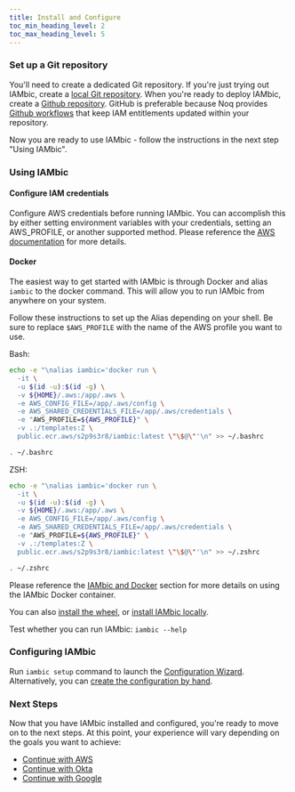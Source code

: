 ```yaml
---
title: Install and Configure
toc_min_heading_level: 2
toc_max_heading_level: 5
---
```


### Set up a Git repository

You'll need to create a dedicated Git repository. If you're just trying out IAMbic, create a [local Git repository](/technical_reference/installation/local_git_repo).
When you're ready to deploy IAMbic, create a [Github repository](https://docs.github.com/en/get-started/quickstart/create-a-repo).
GitHub is preferable because Noq provides [Github workflows](/getting_started/github) that keep IAM entitlements updated within your repository.

Now you are ready to use IAMbic - follow the instructions in the next step "Using IAMbic".

### Using IAMbic

#### Configure IAM credentials

Configure AWS credentials before running IAMbic. You can accomplish this by either setting environment variables with your credentials, setting an AWS_PROFILE, or another supported method.
Please reference the [AWS documentation](https://docs.aws.amazon.com/cli/latest/userguide/cli-configure-envvars.html) for more details.

#### Docker

The easiest way to get started with IAMbic is through Docker and alias `iambic` to the docker command. This will allow you to run IAMbic from anywhere on your system.

Follow these instructions to set up the Alias depending on your shell. Be sure to replace `$AWS_PROFILE` with the name of the AWS profile you want to use.

Bash:

```bash
echo -e "\nalias iambic='docker run \
  -it \
  -u $(id -u):$(id -g) \
  -v ${HOME}/.aws:/app/.aws \
  -e AWS_CONFIG_FILE=/app/.aws/config \
  -e AWS_SHARED_CREDENTIALS_FILE=/app/.aws/credentials \
  -e "AWS_PROFILE=${AWS_PROFILE}" \
  -v .:/templates:Z \
  public.ecr.aws/s2p9s3r8/iambic:latest \"\$@\"'\n" >> ~/.bashrc

. ~/.bashrc
```

ZSH:

```zsh
echo -e "\nalias iambic='docker run \
  -it \
  -u $(id -u):$(id -g) \
  -v ${HOME}/.aws:/app/.aws \
  -e AWS_CONFIG_FILE=/app/.aws/config \
  -e AWS_SHARED_CREDENTIALS_FILE=/app/.aws/credentials \
  -e "AWS_PROFILE=${AWS_PROFILE}" \
  -v .:/templates:Z \
  public.ecr.aws/s2p9s3r8/iambic:latest \"\$@\"'\n" >> ~/.zshrc

. ~/.zshrc
```

Please reference the [IAMbic and Docker](/technical_reference/installation/install_via_docker) section for more details on using the IAMbic Docker container.

You can also [install the wheel](/technical_reference/installation/install_via_the_wheel), or [install IAMbic locally](/technical_reference/installation/download_the_repo).

Test whether you can run IAMbic: `iambic --help`

### Configuring IAMbic

Run `iambic setup` command to launch the [Configuration Wizard](/how_to_guides/configure_iambic_with_wizard). Alternatively, you can [create the configuration by hand](/how_to_guides/manually_create_the_configuration).


### Next Steps

Now that you have IAMbic installed and configured, you're ready to move on to the next steps. At this point, your experience will vary depending on the goals you want to achieve:

- [Continue with AWS](./aws)
- [Continue with Okta](./okta)
- [Continue with Google](./google)
